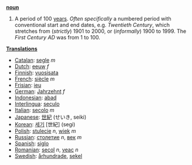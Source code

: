 '''[[noun]]'''

# A period of 100 [[year]]s.  ''Often specifically'' a numbered period with conventional start and end dates, e.g. ''Twentieth Century'', which stretches from (''strictly'') 1901 to 2000, or (''informally'') 1900 to 1999.  The ''First Century AD'' was from 1 to 100.

'''[[Translation]]s'''
*[[Catalan]]: [[segle]] ''m''
*[[Dutch]]: [[eeuw]] ''f''
*[[Finnish]]: [[vuosisata]]
*[[French]]: [[siècle]] ''m''
*[[Frisian]]: [[ieu]]
*[[German]]: [[Jahrzehnt]] ''f''
*[[Indonesian]]: [[abad]]
*[[Interlingua]]: [[seculo]]
*[[Italian]]: [[secolo]] ''m''
*[[Japanese]]: [[世紀]] (せいき, seiki)
*[[Korean]]: [[세기]] [世紀] (segi)
*[[Polish]]: [[stulecie]] ''n'', [[wiek]] ''m''
*[[Russian]]: [[столетие]] ''n'', [[век]] ''m''
*[[Spanish]]: [[siglo]]
*[[Romanian]]: [[secol]] ''n'', [[veac]] ''n''
*[[Swedish]]: [[århundrade]], [[sekel]]